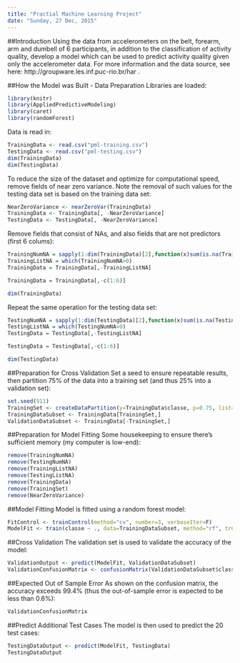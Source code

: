 ```yaml
---
title: "Practial Machine Learning Project"
date: "Sunday, 27 Dec, 2015"
---
```


##Introduction
Using the data from accelerometers on the belt, forearm, arm and dumbell of 6 participants, in addition to the classification of activity quality, develop a model which can be used to predict activity quality given only the accelerometer data.  For more information and the data source, see here: http://groupware.les.inf.puc-rio.br/har .

##How the Model was Built - Data Preparation
Libraries are loaded:
```r
library(knitr)
library(AppliedPredictiveModeling)
library(caret)
library(randomForest)
```

Data is read in:
```r
TrainingData <- read.csv("pml-training.csv")
TestingData <- read.csv("pml-testing.csv")
dim(TrainingData)
dim(TestingData)
```

To reduce the size of the dataset and optimize for computational speed, remove fields of near zero variance.  Note the removal of such values for the testing data set is based on the training data set:
```r
NearZeroVariance <- nearZeroVar(TrainingData)
TrainingData <- TrainingData[, -NearZeroVariance]
TestingData <- TestingData[, -NearZeroVariance]
```

Remove fields that consist of NAs, and also fields that are not predictors (first 6 colums):
```r
TrainingNumNA = sapply(1:dim(TrainingData)[2],function(x)sum(is.na(TrainingData[,x])))
TrainingListNA = which(TrainingNumNA>0)
TrainingData = TrainingData[,-TrainingListNA]

TrainingData = TrainingData[,-c(1:6)]

dim(TrainingData)
```

Repeat the same operation for the testing data set:
```r
TestingNumNA = sapply(1:dim(TestingData)[2],function(x)sum(is.na(TestingData[,x])))
TestingListNA = which(TestingNumNA>0)
TestingData = TestingData[,-TestingListNA]

TestingData = TestingData[,-c(1:6)]

dim(TestingData)
```

##Preparation for Cross Validation
Set a seed to ensure repeatable results, then partition 75% of the data into a training set (and thus 25% into a validation set):
```r
set.seed(911)
TrainingSet <- createDataPartition(y=TrainingData$classe, p=0.75, list=F)
TrainingDataSubset <- TrainingData[TrainingSet,]
ValidationDataSubset <- TrainingData[-TrainingSet,]
```

##Preparation for Model Fitting
Some housekeeping to ensure there's sufficient memory (my computer is low-end):
```r
remove(TrainingNumNA)
remove(TestingNumNA)
remove(TrainingListNA)
remove(TestingListNA)
remove(TrainingData)
remove(TrainingSet)
remove(NearZeroVariance)
```

##Model Fitting
Model is fitted using a random forest model:
```r
FitControl <- trainControl(method="cv", number=3, verboseIter=F)
ModelFit <- train(classe ~ ., data=TrainingDataSubset, method="rf", trControl=FitControl)
```

##Cross Validation
The validation set is used to validate the accuracy of the model:
```r
ValidationOutput <- predict(ModelFit, ValidationDataSubset)
ValidationConfusionMatrix <- confusionMatrix(ValidationDataSubset$classe, ValidationOutput)
```

##Expected Out of Sample Error
As shown on the confusion matrix, the accuracy exceeds 99.4% (thus the out-of-sample error is expected to be less than 0.6%):
```r
ValidationConfusionMatrix 
```

##Predict Additional Test Cases
The model is then used to predict the 20 test cases:
```r
TestingDataOutput <- predict(ModelFit, TestingData)
TestingDataOutput
```